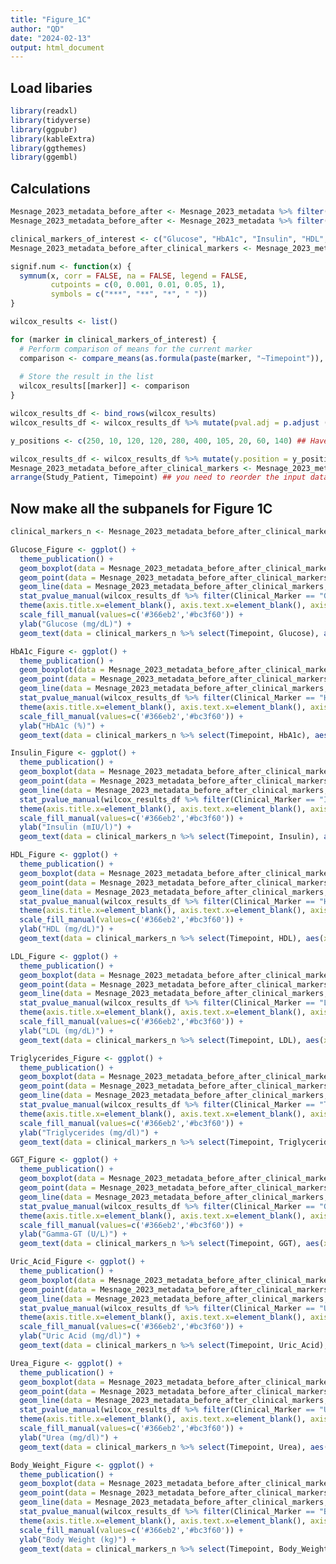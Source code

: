 ```yaml
---
title: "Figure_1C"
author: "QD"
date: "2024-02-13"
output: html_document
---
```


## Load libaries
```r
library(readxl)
library(tidyverse)
library(ggpubr)
library(kableExtra)
library(ggthemes)
library(ggembl)
```

## Calculations
```r
Mesnage_2023_metadata_before_after <- Mesnage_2023_metadata %>% filter(Timepoint == "Before" | Timepoint == "After") %>% count(Study_Patient) %>% filter(n > 1)
Mesnage_2023_metadata_before_after <- Mesnage_2023_metadata %>% filter(Timepoint == "Before" | Timepoint == "After") %>% filter(Study_Patient %in% Mesnage_2023_metadata_before_after$Study_Patient)

clinical_markers_of_interest <- c("Glucose", "HbA1c", "Insulin", "HDL", "LDL", "Triglycerides", "GGT", "Uric_Acid", "Urea", "Body_Weight")
Mesnage_2023_metadata_before_after_clinical_markers <- Mesnage_2023_metadata_before_after %>% select(1:12, all_of(clinical_markers_of_interest))

signif.num <- function(x) {
  symnum(x, corr = FALSE, na = FALSE, legend = FALSE,
         cutpoints = c(0, 0.001, 0.01, 0.05, 1), 
         symbols = c("***", "**", "*", " "))
}

wilcox_results <- list()

for (marker in clinical_markers_of_interest) {
  # Perform comparison of means for the current marker
  comparison <- compare_means(as.formula(paste(marker, "~Timepoint")), method="wilcox.test", paired = TRUE, data = Mesnage_2023_metadata_before_after_clinical_markers)
  
  # Store the result in the list
  wilcox_results[[marker]] <- comparison
}

wilcox_results_df <- bind_rows(wilcox_results)
wilcox_results_df <- wilcox_results_df %>% mutate(pval.adj = p.adjust (p, method = "fdr")) ## Calculate adjusted p-values, but use raw p-values as this is what Robin et al. always do for their more clinical variables, which is obviously different from an omics-type of experiment.

y_positions <- c(250, 10, 120, 120, 280, 400, 105, 20, 60, 140) ## Have to double-check the 4th (HDL) and 5th (LDL) values to see if they work well in the figure

wilcox_results_df <- wilcox_results_df %>% mutate(y.position = y_positions) %>% rename("Clinical_Marker" = 1)
Mesnage_2023_metadata_before_after_clinical_markers <- Mesnage_2023_metadata_before_after_clinical_markers %>%
arrange(Study_Patient, Timepoint) ## you need to reorder the input dataframe to match things https://github.com/tidyverse/ggplot2/issues/3535

```

## Now make all the subpanels for Figure 1C
```r
clinical_markers_n <- Mesnage_2023_metadata_before_after_clinical_markers %>% select(sample.id, Timepoint, Glucose:Body_Weight) %>% group_by(Timepoint) %>% summarise(across(Glucose:Body_Weight, ~ sum(!is.na(.x)))) ## These numbers need to be displayed in the plots to have an n for each comparison

Glucose_Figure <- ggplot() +
  theme_publication() +
  geom_boxplot(data = Mesnage_2023_metadata_before_after_clinical_markers, aes(x = Timepoint, y = Glucose, fill = Timepoint), outlier.shape = NA) +
  geom_point(data = Mesnage_2023_metadata_before_after_clinical_markers, aes(x = Timepoint, y = Glucose), size = 0.2, position = position_jitter(height = 0, width = 0.2, seed = 100)) +
  geom_line(data = Mesnage_2023_metadata_before_after_clinical_markers, aes(x = Timepoint, y = Glucose, group = Study_Patient), linetype = "11", linewidth = 0.3, alpha = 0.4, position = position_jitter(height = 0, width = 0.2, seed = 100)) +
  stat_pvalue_manual(wilcox_results_df %>% filter(Clinical_Marker == "Glucose"), label = "{p.adj}", color = "black", size = 2) + 
  theme(axis.title.x=element_blank(), axis.text.x=element_blank(), axis.ticks.x=element_blank(), legend.position = "none") +
  scale_fill_manual(values=c('#366eb2','#bc3f60')) +
  ylab("Glucose (mg/dL)") +
  geom_text(data = clinical_markers_n %>% select(Timepoint, Glucose), aes(x = Timepoint, y = 52, label = paste0("n=", Glucose)), size = 2) 

HbA1c_Figure <- ggplot() +
  theme_publication() +
  geom_boxplot(data = Mesnage_2023_metadata_before_after_clinical_markers, aes(x = Timepoint, y = HbA1c, fill = Timepoint), outlier.shape = NA) +
  geom_point(data = Mesnage_2023_metadata_before_after_clinical_markers, aes(x = Timepoint, y = HbA1c), size = 0.2, position = position_jitter(height = 0, width = 0.2, seed = 100)) +
  geom_line(data = Mesnage_2023_metadata_before_after_clinical_markers, aes(x = Timepoint, y = HbA1c, group = Study_Patient), linetype = "11", linewidth = 0.3, alpha = 0.4, position = position_jitter(height = 0, width = 0.2, seed = 100)) +
  stat_pvalue_manual(wilcox_results_df %>% filter(Clinical_Marker == "HbA1c"), label = "{p.adj}", color = "black", size = 2) + 
  theme(axis.title.x=element_blank(), axis.text.x=element_blank(), axis.ticks.x=element_blank(), legend.position = "none") +
  scale_fill_manual(values=c('#366eb2','#bc3f60')) +
  ylab("HbA1c (%)") +
  geom_text(data = clinical_markers_n %>% select(Timepoint, HbA1c), aes(x = Timepoint, y = 4.5, label = paste0("n=", HbA1c)), size = 2)

Insulin_Figure <- ggplot() +
  theme_publication() +
  geom_boxplot(data = Mesnage_2023_metadata_before_after_clinical_markers, aes(x = Timepoint, y = Insulin, fill = Timepoint), outlier.shape = NA) +
  geom_point(data = Mesnage_2023_metadata_before_after_clinical_markers, aes(x = Timepoint, y = Insulin), size = 0.2, position = position_jitter(height = 0, width = 0.2, seed = 100)) +
  geom_line(data = Mesnage_2023_metadata_before_after_clinical_markers, aes(x = Timepoint, y = Insulin, group = Study_Patient), linetype = "11", linewidth = 0.3, alpha = 0.4, position = position_jitter(height = 0, width = 0.2, seed = 100)) +
  stat_pvalue_manual(wilcox_results_df %>% filter(Clinical_Marker == "Insulin"), label = "{p.adj}", color = "black", size = 2) + 
  theme(axis.title.x=element_blank(), axis.text.x=element_blank(), axis.ticks.x=element_blank(), legend.position = "none") +
  scale_fill_manual(values=c('#366eb2','#bc3f60')) +
  ylab("Insulin (mIU/l)") +
  geom_text(data = clinical_markers_n %>% select(Timepoint, Insulin), aes(x = Timepoint, y = 0, label = paste0("n=", Insulin)), size = 2)

HDL_Figure <- ggplot() +
  theme_publication() +
  geom_boxplot(data = Mesnage_2023_metadata_before_after_clinical_markers, aes(x = Timepoint, y = HDL, fill = Timepoint), outlier.shape = NA) +
  geom_point(data = Mesnage_2023_metadata_before_after_clinical_markers, aes(x = Timepoint, y = HDL), size = 0.2, position = position_jitter(height = 0, width = 0.2, seed = 100)) +
  geom_line(data = Mesnage_2023_metadata_before_after_clinical_markers, aes(x = Timepoint, y = HDL, group = Study_Patient), linetype = "11", linewidth = 0.3, alpha = 0.4, position = position_jitter(height = 0, width = 0.2, seed = 100)) +
  stat_pvalue_manual(wilcox_results_df %>% filter(Clinical_Marker == "HDL"), label = "{p.adj}", color = "black", size = 2) + 
  theme(axis.title.x=element_blank(), axis.text.x=element_blank(), axis.ticks.x=element_blank(), legend.position = "none") +
  scale_fill_manual(values=c('#366eb2','#bc3f60')) +
  ylab("HDL (mg/dL)") +
  geom_text(data = clinical_markers_n %>% select(Timepoint, HDL), aes(x = Timepoint, y = 20, label = paste0("n=", HDL)), size = 2)

LDL_Figure <- ggplot() +
  theme_publication() +
  geom_boxplot(data = Mesnage_2023_metadata_before_after_clinical_markers, aes(x = Timepoint, y = LDL, fill = Timepoint), outlier.shape = NA) +
  geom_point(data = Mesnage_2023_metadata_before_after_clinical_markers, aes(x = Timepoint, y = LDL), size = 0.2, position = position_jitter(height = 0, width = 0.2, seed = 100)) +
  geom_line(data = Mesnage_2023_metadata_before_after_clinical_markers, aes(x = Timepoint, y = LDL, group = Study_Patient), linetype = "11", linewidth = 0.3, alpha = 0.4, position = position_jitter(height = 0, width = 0.2, seed = 100)) +
  stat_pvalue_manual(wilcox_results_df %>% filter(Clinical_Marker == "LDL"), label = "{p.adj}", color = "black", size = 2) + 
  theme(axis.title.x=element_blank(), axis.text.x=element_blank(), axis.ticks.x=element_blank(), legend.position = "none") +
  scale_fill_manual(values=c('#366eb2','#bc3f60')) +
  ylab("LDL (mg/dL)") +
  geom_text(data = clinical_markers_n %>% select(Timepoint, LDL), aes(x = Timepoint, y = 25, label = paste0("n=", LDL)), size = 2)

Triglycerides_Figure <- ggplot() +
  theme_publication() +
  geom_boxplot(data = Mesnage_2023_metadata_before_after_clinical_markers, aes(x = Timepoint, y = Triglycerides, fill = Timepoint), outlier.shape = NA) +
  geom_point(data = Mesnage_2023_metadata_before_after_clinical_markers, aes(x = Timepoint, y = Triglycerides), size = 0.2, position = position_jitter(height = 0, width = 0.2, seed = 100)) +
  geom_line(data = Mesnage_2023_metadata_before_after_clinical_markers, aes(x = Timepoint, y = Triglycerides, group = Study_Patient), linetype = "11", linewidth = 0.3, alpha = 0.4, position = position_jitter(height = 0, width = 0.2, seed = 100)) +
  stat_pvalue_manual(wilcox_results_df %>% filter(Clinical_Marker == "Triglycerides"), label = "{p.adj}", color = "black", size = 2) + 
  theme(axis.title.x=element_blank(), axis.text.x=element_blank(), axis.ticks.x=element_blank(), legend.position = "none") +
  scale_fill_manual(values=c('#366eb2','#bc3f60')) +
  ylab("Triglycerides (mg/dl)") +
  geom_text(data = clinical_markers_n %>% select(Timepoint, Triglycerides), aes(x = Timepoint, y = 39, label = paste0("n=", Triglycerides)), size = 2)

GGT_Figure <- ggplot() +
  theme_publication() +
  geom_boxplot(data = Mesnage_2023_metadata_before_after_clinical_markers, aes(x = Timepoint, y = GGT, fill = Timepoint), outlier.shape = NA) +
  geom_point(data = Mesnage_2023_metadata_before_after_clinical_markers, aes(x = Timepoint, y = GGT), size = 0.2, position = position_jitter(height = 0, width = 0.2, seed = 100)) +
  geom_line(data = Mesnage_2023_metadata_before_after_clinical_markers, aes(x = Timepoint, y = GGT, group = Study_Patient), linetype = "11", linewidth = 0.3, alpha = 0.4, position = position_jitter(height = 0, width = 0.2, seed = 100)) +
  stat_pvalue_manual(wilcox_results_df %>% filter(Clinical_Marker == "GGT"), label = "{p.adj}", color = "black", size = 2) + 
  theme(axis.title.x=element_blank(), axis.text.x=element_blank(), axis.ticks.x=element_blank(), legend.position = "none") +
  scale_fill_manual(values=c('#366eb2','#bc3f60')) +
  ylab("Gamma-GT (U/L)") +
  geom_text(data = clinical_markers_n %>% select(Timepoint, GGT), aes(x = Timepoint, y = 5, label = paste0("n=", GGT)), size = 2)

Uric_Acid_Figure <- ggplot() +
  theme_publication() +
  geom_boxplot(data = Mesnage_2023_metadata_before_after_clinical_markers, aes(x = Timepoint, y = Uric_Acid, fill = Timepoint), outlier.shape = NA) +
  geom_point(data = Mesnage_2023_metadata_before_after_clinical_markers, aes(x = Timepoint, y = Uric_Acid), size = 0.2, position = position_jitter(height = 0, width = 0.2, seed = 100)) +
  geom_line(data = Mesnage_2023_metadata_before_after_clinical_markers, aes(x = Timepoint, y = Uric_Acid, group = Study_Patient), linetype = "11", linewidth = 0.3, alpha = 0.4, position = position_jitter(height = 0, width = 0.2, seed = 100)) +
  stat_pvalue_manual(wilcox_results_df %>% filter(Clinical_Marker == "Uric_Acid"), label = "{p.adj}", color = "black", size = 2) + 
  theme(axis.title.x=element_blank(), axis.text.x=element_blank(), axis.ticks.x=element_blank(), legend.position = "none") +
  scale_fill_manual(values=c('#366eb2','#bc3f60')) +
  ylab("Uric Acid (mg/dl)") +
  geom_text(data = clinical_markers_n %>% select(Timepoint, Uric_Acid), aes(x = Timepoint, y = 2.9, label = paste0("n=", Uric_Acid)), size = 2)

Urea_Figure <- ggplot() +
  theme_publication() +
  geom_boxplot(data = Mesnage_2023_metadata_before_after_clinical_markers, aes(x = Timepoint, y = Urea, fill = Timepoint), outlier.shape = NA) +
  geom_point(data = Mesnage_2023_metadata_before_after_clinical_markers, aes(x = Timepoint, y = Urea), size = 0.2, position = position_jitter(height = 0, width = 0.2, seed = 100)) +
  geom_line(data = Mesnage_2023_metadata_before_after_clinical_markers, aes(x = Timepoint, y = Urea, group = Study_Patient), linetype = "11", linewidth = 0.3, alpha = 0.4, position = position_jitter(height = 0, width = 0.2, seed = 100)) +
  stat_pvalue_manual(wilcox_results_df %>% filter(Clinical_Marker == "Urea"), label = "{p.adj}", color = "black", size = 2) + 
  theme(axis.title.x=element_blank(), axis.text.x=element_blank(), axis.ticks.x=element_blank(), legend.position = "none") +
  scale_fill_manual(values=c('#366eb2','#bc3f60')) +
  ylab("Urea (mg/dl)") +
  geom_text(data = clinical_markers_n %>% select(Timepoint, Urea), aes(x = Timepoint, y = 5, label = paste0("n=", Urea)), size = 2)

Body_Weight_Figure <- ggplot() +
  theme_publication() +
  geom_boxplot(data = Mesnage_2023_metadata_before_after_clinical_markers, aes(x = Timepoint, y = Body_Weight, fill = Timepoint), outlier.shape = NA) +
  geom_point(data = Mesnage_2023_metadata_before_after_clinical_markers, aes(x = Timepoint, y = Body_Weight), size = 0.2, position = position_jitter(height = 0, width = 0.2, seed = 100)) +
  geom_line(data = Mesnage_2023_metadata_before_after_clinical_markers, aes(x = Timepoint, y = Body_Weight, group = Study_Patient), linetype = "11", linewidth = 0.3, alpha = 0.4, position = position_jitter(height = 0, width = 0.2, seed = 100)) +
  stat_pvalue_manual(wilcox_results_df %>% filter(Clinical_Marker == "Body_Weight"), label = "{p.adj}", color = "black", size = 2) + 
  theme(axis.title.x=element_blank(), axis.text.x=element_blank(), axis.ticks.x=element_blank(), legend.position = "none") +
  scale_fill_manual(values=c('#366eb2','#bc3f60')) +
  ylab("Body Weight (kg)") +
  geom_text(data = clinical_markers_n %>% select(Timepoint, Body_Weight), aes(x = Timepoint, y = 42, label = paste0("n=", Body_Weight)), size = 2)
```